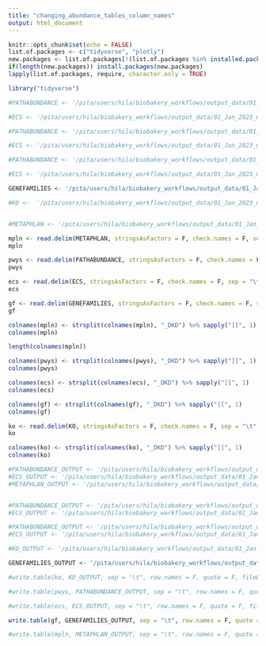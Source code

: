 ```yaml
---
title: "changing_abundance_tables_column_names"
output: html_document
---
```


```r
knitr::opts_chunk$set(echo = FALSE)
list.of.packages <- c("tidyverse", "plotly")
new.packages <- list.of.packages[!(list.of.packages %in% installed.packages()[,"Package"])]
if(length(new.packages)) install.packages(new.packages)
lapply(list.of.packages, require, character.only = TRUE)
```

```r
library("tidyverse")
```


```r
#PATHABUNDANCE <- '/pita/users/hila/biobakery_workflows/output_data/01_Jan_2023_mgx_iirn/humann/relab/pathabundance_relab_unstratified.tsv'

#ECS <- '/pita/users/hila/biobakery_workflows/output_data/01_Jan_2023_mgx_iirn/humann/relab/ecs_relab_unstratified.tsv'

#PATHABUNDANCE <- '/pita/users/hila/biobakery_workflows/output_data/01_Jan_2023_mgx_iirn/humann/relab_with_pilot/pathabundance_relab_unstratified.tsv'

#ECS <- '/pita/users/hila/biobakery_workflows/output_data/01_Jan_2023_mgx_iirn/humann/relab_with_pilot/ecs_relab_unstratified.tsv'

#PATHABUNDANCE <- '/pita/users/hila/biobakery_workflows/output_data/01_Jan_2023_mgx_iirn/humann/relab_with_pilot/pathabundance_relab_stratified.tsv'

#ECS <- '/pita/users/hila/biobakery_workflows/output_data/01_Jan_2023_mgx_iirn/humann/relab_with_pilot/ecs_relab_stratified.tsv'

GENEFAMILIES <- '/pita/users/hila/biobakery_workflows/output_data/01_Jan_2023_mgx_iirn/humann/relab_with_pilot/genefamilies_relab_unstratified.tsv'

#KO <-  '/pita/users/hila/biobakery_workflows/output_data/01_Jan_2023_mgx_iirn/humann/relab_with_pilot/ko_relab_unstratified.tsv'


#METAPHLAN <- '/pita/users/hila/biobakery_workflows/output_data/01_Jan_2023_mgx_iirn/metaphlan/merged_fixed_kneaddata_stage/metaphlan_species_profiles_fixed.tsv'

```



```r
mpln <- read.delim(METAPHLAN, stringsAsFactors = F, check.names = F, sep = "\t")
mpln
```


```r
pwys <- read.delim(PATHABUNDANCE, stringsAsFactors = F, check.names = F, sep = "\t")
pwys
```


```r
ecs <- read.delim(ECS, stringsAsFactors = F, check.names = F, sep = "\t")
ecs
```

```r
gf <- read.delim(GENEFAMILIES, stringsAsFactors = F, check.names = F, sep = "\t")
gf

```


```r
colnames(mpln) <- strsplit(colnames(mpln), "_DKD") %>% sapply("[[", 1)
colnames(mpln)
```



```r
length(colnames(mpln))
```


```r
colnames(pwys) <- strsplit(colnames(pwys), "_DKD") %>% sapply("[[", 1)
colnames(pwys)
```



```r
colnames(ecs) <- strsplit(colnames(ecs), "_DKD") %>% sapply("[[", 1)
colnames(ecs)
```

```r
colnames(gf) <- strsplit(colnames(gf), "_DKD") %>% sapply("[[", 1)
colnames(gf)
```


```r
ko <- read.delim(KO, stringsAsFactors = F, check.names = F, sep = "\t")
ko

```

```r

colnames(ko) <- strsplit(colnames(ko), "_DKD") %>% sapply("[[", 1)
colnames(ko)

```

```r
#PATHABUNDANCE_OUTPUT <- '/pita/users/hila/biobakery_workflows/output_data/01_Jan_2023_mgx_iirn/humann/relab/pathabundance_relab_unstratified_shorter_headers.tsv'
#ECS_OUTPUT <- '/pita/users/hila/biobakery_workflows/output_data/01_Jan_2023_mgx_iirn/humann/relab/ecs_relab_unstratified_shorter_headers.tsv'
#METAPHLAN_OUTPUT <- '/pita/users/hila/biobakery_workflows/output_data/01_Jan_2023_mgx_iirn/metaphlan/merged_fixed_kneaddata_stage/metaphlan_species_profiles_fixed_shorter_headers.tsv'


#PATHABUNDANCE_OUTPUT <- '/pita/users/hila/biobakery_workflows/output_data/01_Jan_2023_mgx_iirn/humann/relab_with_pilot/pathabundance_relab_unstratified_shorter_headers.tsv'
#ECS_OUTPUT <- '/pita/users/hila/biobakery_workflows/output_data/01_Jan_2023_mgx_iirn/humann/relab_with_pilot/ecs_relab_unstratified_shorter_headers.tsv'

#PATHABUNDANCE_OUTPUT <- '/pita/users/hila/biobakery_workflows/output_data/01_Jan_2023_mgx_iirn/humann/relab_with_pilot/pathabundance_relab_stratified_shorter_headers.tsv'
#ECS_OUTPUT <- '/pita/users/hila/biobakery_workflows/output_data/01_Jan_2023_mgx_iirn/humann/relab_with_pilot/ecs_relab_stratified_shorter_headers.tsv'

#KO_OUTPUT <- '/pita/users/hila/biobakery_workflows/output_data/01_Jan_2023_mgx_iirn/humann/relab_with_pilot/ko_relab_unstratified_shorter_headers.tsv'

GENEFAMILIES_OUTPUT <- '/pita/users/hila/biobakery_workflows/output_data/01_Jan_2023_mgx_iirn/humann/relab_with_pilot/genefamilies_relab_unstratified_shorter_headers.tsv'

```



```r
#write.table(ko, KO_OUTPUT, sep = "\t", row.names = F, quote = F, fileEncoding = 'UTF-8')

#write.table(pwys, PATHABUNDANCE_OUTPUT, sep = "\t", row.names = F, quote = F, fileEncoding = 'UTF-8')

#write.table(ecs, ECS_OUTPUT, sep = "\t", row.names = F, quote = F, fileEncoding = 'UTF-8')

write.table(gf, GENEFAMILIES_OUTPUT, sep = "\t", row.names = F, quote = F, fileEncoding = 'UTF-8')

#write.table(mpln, METAPHLAN_OUTPUT, sep = "\t", row.names = F, quote = F, fileEncoding = 'UTF-8')
```